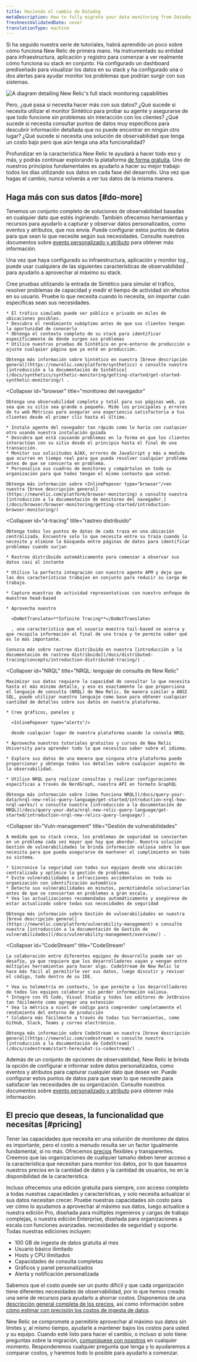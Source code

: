 ```yaml
---
title: Haciendo el cambio de Datadog
metaDescription: How to fully migrate your data monitoring from Datadog to New Relic.
freshnessValidatedDate: never
translationType: machine
---
```



Si ha seguido nuestra serie de tutoriales, habrá aprendido un poco sobre cómo funciona New Relic de primera mano. Ha instrumentado su entidad para infraestructura, aplicación y registro para comenzar a ver realmente cómo funciona su stack en conjunto. Ha configurado un dashboard prediseñado para visualizar los datos en su stack y ha configurado una o dos alertas para ayudar monitor los problemas que podrían surgir con sus sistemas.

<img
  title="Full_stack"
  alt="A diagram detailing New Relic's full stack monitoring capabilities"
  src={journeyFullStack}
/>

Pero, ¿qué pasa si necesita hacer más con sus datos? ¿Qué sucede si necesita utilizar el monitor Sintético para probar su agente y asegurarse de que todo funcione sin problemas sin interacción con los clientes? ¿Qué sucede si necesita consultar puntos de datos muy específicos para descubrir información detallada que no puede encontrar en ningún otro lugar? ¿Qué sucede si necesita una solución de observabilidad que tenga un costo bajo pero que aún tenga una alta funcionalidad?

Profundizar en la característica New Relic te ayudará a hacer todo eso y más, y podrás continuar explorando la plataforma [de forma gratuita](/docs/accounts/accounts-billing/new-relic-one-pricing-billing/new-relic-one-pricing-billing/#free). Uno de nuestros principios fundamentales es ayudarlo a hacer su mejor trabajo todos los días utilizando sus datos en cada fase del desarrollo. Una vez que hagas el cambio, nunca volverás a ver tus datos de la misma manera.

## Haga más con sus datos [#do-more]

Tenemos un conjunto completo de soluciones de observabilidad basadas en cualquier dato que estés ingiriendo. También ofrecemos herramientas y recursos para ayudarlo a capturar y observar datos personalizados, como eventos y atributos, que nos envía. Puede configurar estos puntos de datos para que sean lo que necesite según sus necesidades. Consulte nuestros documentos sobre [evento personalizado y atributo](/docs/data-apis/custom-data/custom-events/report-custom-event-data/) para obtener más información.

Una vez que haya configurado su infraestructura, aplicación y monitor log , puede usar cualquiera de las siguientes características de observabilidad para ayudarlo a aprovechar al máximo su stack.

<CollapserGroup>
  <Collapser
    id="synthetics"
    title="Sintético"
  >
    Cree pruebas utilizando la entrada de Sintético para simular el tráfico, resolver problemas de capacidad y medir el tiempo de actividad sin efectos en su usuario. Pruebe lo que necesita cuando lo necesita, sin importar cuán específicas sean sus necesidades.

    * El tráfico simulado puede ser público o privado en miles de ubicaciones posibles.
    * Descubra el rendimiento subóptimo antes de que sus clientes tengan la oportunidad de conocerlo
    * Obtenga el contexto completo de su stack para identificar específicamente de dónde surgen sus problemas
    * Utilice nuestras pruebas de Sintético en pre-entorno de producción o ajuste cualquier página que ya esté en producción.

    Obtenga más información sobre Sintético en nuestra [breve descripción general](https://newrelic.com/platform/synthetics) o consulte nuestra [introducción a la documentación de Sintético](/docs/synthetics/synthetic-monitoring/getting-started/get-started-synthetic-monitoring/) .
  </Collapser>

  <Collapser
    id="browser"
    title="monitoreo del navegador"
  >
    Obtenga una observabilidad completa y total para sus páginas web, ya sea que su sitio sea grande o pequeño. Mide los principales y errores de tu web Métricas para asegurar una experiencia satisfactoria a tus clientes desde el primer clic hasta el último.

    * Instale agente del navegador tan rápido como lo haría con cualquier otro usando nuestra instalación guiada
    * Descubra qué está causando problemas en la forma en que los clientes interactúan con su sitio desde el principio hasta el final de una transacción.
    * Monitor sus solicitudes AJAX, errores de JavaScript y más a medida que ocurren en tiempo real para que pueda resolver cualquier problema antes de que se convierta en problema.
    * Personalice sus cuadros de monitoreo y compártalos en toda su organización para que todos tengan el mismo contexto que usted.

    Obtenga más información sobre <InlinePopover type="browser"/>en nuestra [breve descripción general](https://newrelic.com/platform/browser-monitoring) o consulte nuestra [introducción a la documentación de monitoreo del navegador.](/docs/browser/browser-monitoring/getting-started/introduction-browser-monitoring/)
  </Collapser>

  <Collapser
    id="d-tracing"
    title="rastreo distribuido"
  >
    Obtenga todos los puntos de datos de cada traza en una ubicación centralizada. Encuentre solo lo que necesita entre su traza cuando lo necesite y elimine la búsqueda entre páginas de datos para identificar problemas cuando surjan

    * Rastreo distribuido automáticamente para comenzar a observar sus datos casi al instante

    * Utilice la perfecta integración con nuestro agente APM y deje que las dos características trabajen en conjunto para reducir su carga de trabajo.

    * Capture muestras de actividad representativas con nuestro enfoque de muestreo head-based

    * Aprovecha nuestro

      <DoNotTranslate>**Infinite Tracing**</DoNotTranslate>

      , una característica que el usuario muestra tail-based se acerca y que recopila información al final de una traza y te permite saber qué es lo más importante.

    Conozca más sobre rastreo distribuido en nuestra [introducción a la documentación de rastreo distribuido](/docs/distributed-tracing/concepts/introduction-distributed-tracing/) .
  </Collapser>

  <Collapser
    id="NRQL"
    title="NRQL: lenguaje de consulta de New Relic"
  >
    Maximizar sus datos requiere la capacidad de consultar lo que necesita hasta el más mínimo detalle, y eso es exactamente lo que proporciona el lenguaje de consulta (NRQL) de New Relic. De manera similar a ANSI SQL, puede utilizar nuestro lenguaje como base para obtener cualquier cantidad de detalles sobre sus datos en nuestra plataforma.

    * Cree gráficos, paneles y

      <InlinePopover type="alerts"/>

      desde cualquier lugar de nuestra plataforma usando la consola NRQL

    * Aprovecha nuestros tutoriales gratuitos y cursos de New Relic University para aprender todo lo que necesitas saber sobre el idioma.

    * Explore sus datos de una manera que ninguna otra plataforma puede proporcionar y obtenga todos los detalles sobre cualquier aspecto de la observabilidad.

    * Utilice NRQL para realizar consultas y realizar configuraciones específicas a través de NerdGraph, nuestra API en formato GraphQL

    Obtenga más información sobre [cómo funciona NRQL](/docs/query-your-data/nrql-new-relic-query-language/get-started/introduction-nrql-how-nrql-works/) o consulte nuestra [introducción a la documentación de NRQL](/docs/query-your-data/nrql-new-relic-query-language/get-started/introduction-nrql-new-relics-query-language/) .
  </Collapser>

  <Collapser
    id="Vuln-management"
    title="Gestión de vulnerabilidades"
  >
    A medida que su stack crece, los problemas de seguridad se convierten en un problema cada vez mayor que hay que abordar. Nuestra solución Gestión de vulnerabilidades le brinda información valiosa sobre lo que necesita para que pueda asegurarse de mantener el cumplimiento en todo su sistema.

    * Sincronice la seguridad con todos sus equipos desde una ubicación centralizada y optimice la gestión de problemas
    * Evite vulnerabilidades e infracciones accidentales en toda su organización con identificación automática
    * Detecte sus vulnerabilidades en minutos, permitiéndole solucionarlas antes de que se conviertan en problemas a gran escala.
    * Vea las actualizaciones recomendadas automáticamente y asegúrese de estar actualizado sobre todas sus necesidades de seguridad

    Obtenga más información sobre Gestión de vulnerabilidades en nuestra [breve descripción general](https://newrelic.com/platform/vulnerability-management) o consulte nuestra [introducción a la documentación de Gestión de vulnerabilidades](/docs/vulnerability-management/overview/) .
  </Collapser>

  <Collapser
    id="CodeStream"
    title="CodeStream"
  >
    La colaboración entre diferentes equipos de desarrollo puede ser un desafío, ya que requiere que los desarrolladores vayan y vengan entre múltiples herramientas para hacer algo. CodeStream de New Relic lo hace más fácil al permitirle ver sus datos, luego discutir y revisar el código, todo dentro de su IDE.

    * Vea su telemetría en contexto, lo que permite a los desarrolladores de todos los equipos colaborar sin perder información valiosa.
    * Integre con VS Code, Visual Studio y todos los editores de JetBrains tan fácilmente como agregar una extensión
    * Vea la métrica a nivel de código para comprender completamente el rendimiento del entorno de producción
    * Colabora más fácilmente a través de todas tus herramientas, como GitHub, Slack, Teams y correo electrónico.

    Obtenga más información sobre CodeStream en nuestra [breve descripción general](https://newrelic.com/codestream) o consulte nuestra [introducción a la documentación de CodeStream](/docs/codestream/start-here/what-is-codestream/) .
  </Collapser>
</CollapserGroup>

Además de un conjunto de opciones de observabilidad, New Relic le brinda la opción de configurar e informar sobre datos personalizados, como eventos y atributos para capturar cualquier dato que desee ver. Puede configurar estos puntos de datos para que sean lo que necesite para satisfacer las necesidades de su organización. Consulte nuestros documentos sobre [evento personalizado y atributo](/docs/data-apis/custom-data/custom-events/report-custom-event-data/) para obtener más información.

## El precio que deseas, la funcionalidad que necesitas [#pricing]

Tener las capacidades que necesita en una solución de monitoreo de datos es importante, pero el costo a menudo resulta ser un factor igualmente fundamental, si no más. Ofrecemos [precios](/docs/accounts/accounts-billing/new-relic-one-pricing-billing/new-relic-one-pricing-billing) flexibles y transparentes. Creemos que las organizaciones de cualquier tamaño deben tener acceso a la característica que necesitan para monitor los datos, por lo que basamos nuestros precios en la cantidad de datos y la cantidad de usuarios, no en la disponibilidad de la característica.

Incluso ofrecemos una edición gratuita para siempre, con acceso completo a todas nuestras capacidades y características, y solo necesita actualizar si sus datos necesitan crecer. Pruebe nuestras capacidades sin costo para ver cómo lo ayudamos a aprovechar al máximo sus datos, luego actualice a nuestra edición Pro, diseñada para múltiples ingenieros y cargas de trabajo complejas, o nuestra edición Enterprise, diseñada para organizaciones a escala con funciones avanzadas. necesidades de seguridad y soporte. Todas nuestras ediciones incluyen:

* 100 GB de ingesta de datos gratuita al mes
* Usuario básico ilimitado
* Hosts y CPU ilimitados
* Capacidades de consulta completas
* Gráficos y panel personalizados
* Alerta y notificación personalizada

Sabemos que el costo puede ser un punto difícil y que cada organización tiene diferentes necesidades de observabilidad, por lo que hemos creado una serie de recursos para ayudarlo a ahorrar costos. Disponemos de una [descripción general completa de los precios](https://newrelic.com/pricing), así como información sobre [cómo estimar con precisión los costos de ingesta de datos](https://newrelic.com/blog/nerdlog/estimate-data-cost).

New Relic se compromete a permitirle aprovechar al máximo sus datos sin límites y, al mismo tiempo, ayudarle a mantener bajos los costos para usted y su equipo. Cuando esté listo para hacer el cambio, o incluso si solo tiene preguntas sobre la migración, [comuníquese con nosotros](https://newrelic.com/competitive-comparison/datadog-savings) en cualquier momento. Responderemos cualquier pregunta que tenga y lo ayudaremos a comparar costos, y haremos todo lo posible para ayudarlo a comenzar.